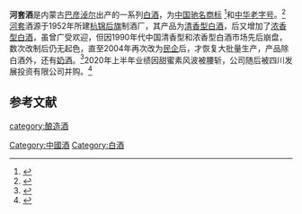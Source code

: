 '''河套酒'''是内蒙古[[巴彦淖尔|巴彦淖尔]]出产的一系列[[中国烧酒|白酒]]，为[[中国驰名商标|中国驰名商标]] <ref name=ls>{{cite web|url=http://inews.nmgnews.com.cn/system/2011/06/04/010604643.shtml |title=河套酒业河套图形商标荣获“中国驰名商标”|language=Zh-hans|accessdate=2011年6月4日}}</ref>和[[中华老字号|中华老字号]]。<ref name=ls0>{{cite web|url=http://finance.sina.com.cn/roll/20061113/07541036535.shtml|title=“河套”品牌喜获首批“中华老字号”称号|language=Zh-hans|accessdate=2006年11月13日}}</ref> [[河套|河套]]酒源于1952年所建[[杭锦后旗|杭锦后旗]]制酒厂，其产品为[[清香型白酒|清香型白酒]]，后又增加了[[浓香型白酒|浓香型白酒]]，虽曾广受欢迎，但因1990年代中国清香型和浓香型白酒市场先后崩盘，数次改制后仍无起色，直至2004年再次改为[[民企|民企]]后，才恢复大批量生产，产品除白酒外，还有[[奶酒|奶酒]]。<ref name=ls2>{{cite web|url=http://finance.sina.com.cn/hy/20070909/17053960463.shtml |title=河套酒业集团腾格里塔拉奶酒|language=Zh-hans|accessdate=20年月日}}</ref>2020年上半年业绩因甜蜜素风波被腰斩，公司随后被四川发展投资有限公司并购。<ref name=ls1>{{cite web|url=https://finance.sina.com.cn/chanjing/gsnews/2020-05-08/doc-iircuyvi2013048.shtml|title=甜蜜素风波阴影下的河套酒业|language=Zh-hans|accessdate=2020年5月8日|archive-date=2020-05-16|archive-url=https://web.archive.org/web/20200516132216/https://finance.sina.com.cn/chanjing/gsnews/2020-05-08/doc-iircuyvi2013048.shtml|dead-url=no}}</ref>

==参考文献==
{{reflist}}
{{饮料小作品}}
{{中華酒文化}}

[[category:酿造酒|category:酿造酒]]
[[Category:中國酒|Category:中國酒]]
[[Category:白酒|Category:白酒]]